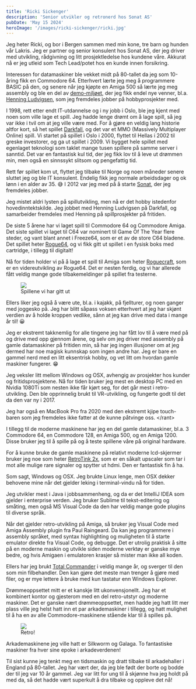 ```yaml
---
title: 'Ricki Sickenger'
description: 'Senior utvikler og retronerd hos Sonat AS'
pubDate: 'May 15 2024'
heroImage: '/images/ricki-sickenger/ricki.jpg'
---
```









<Question1/>

Jeg heter Ricki, og bor i Bergen sammen med min kone, tre barn og hunden vår Lakris. Jeg er partner og senior konsulent hos Sonat AS, der jeg driver med utvikling, rådgivning og litt prosjektledelse hos kundene våre. Akkurat nå er jeg utleid som Tech Lead/potet hos en kunde innen forsikring.

Interessen for datamaskiner ble vekket midt på 80-tallet da jeg som 10-åring fikk en Commodore 64. Etterhvert lærte jeg meg å programmere BASIC på den, og senere når jeg kjøpte en Amiga 500 så lærte jeg meg assembly og ble en del av [demo-miljøet](http://www.amigaforever.com/demoscene/), der jeg fikk endel nye venner, bl.a. [Henning Ludvigsen](https://www.henningludvigsen.com/), som jeg fremdeles jobber på hobbyprosjekter med.

I 1998, rett etter endt IT-utdannelse og i ny jobb i Oslo, ble jeg kjent med noen som ville lage et spill. Jeg hadde lenge drømt om å lage spill, så jeg var ikke i tvil om at jeg ville være med. For å gjøre en veldig lang historie altfor kort, så het spillet [Darkfall](https://www.sickenger.com/articles/the_making_of_darkfall/), og det var et MMO (Massively Multiplayer Online) spill. Vi startet på spillet i Oslo i 2000, flyttet til Hellas i 2002 til greske investorer, og ga ut spillet i 2009. Vi bygget hele spillet med egenlaget teknologi som taklet mange tusen spillere på samme server i sanntid. Det var en fantastisk kul tid, der jeg fikk lov til å leve ut drømmen min, men også en sinnssykt slitsom og pengefattig tid.

Rett før spillet kom ut, flyttet jeg tilbake til Norge og noen måneder senere sluttet jeg og ble IT konsulent. Endelig fikk jeg normale arbeidsdager og ok lønn i en alder av 35. 😅 I 2012 var jeg med på å starte [Sonat](https://sonat.no/), der jeg fremdeles jobber.

Jeg mistet aldri lysten på spillutvikling, men nå er det hobby istedenfor hovedinntektskilde. Jeg jobbet med Henning Ludvigsen på Darkfall, og samarbeider fremdeles med Henning på spillprosjekter på fritiden.

De siste 5 årene har vi laget spill til Commodore 64 og Commodore Amiga. Det siste spillet vi laget til C64 var nominert til Game Of The Year flere steder, og vant blant annet i Freeze64, som er et av de store C64 bladene. Det spillet heter [Rogue64](https://www.badgerpunch.com/title/rogue64/), og vi fikk gitt ut spillet i en fysisk boks med cartridge, i tillegg til digitalt!

Nå for tiden holder vi på å lage et spill til Amiga som heter [Roguecraft](https://www.badgerpunch.com/title/roguecraft/), som er en videreutvikling av Rogue64. Det er nesten ferdig, og vi har allerede fått veldig mange gode tilbakemeldinger på spillet fra testerne.

<figure>
    <img src='/images/ricki-sickenger/spillene.jpg'/>
    <figcaption>
        Spillene vi har gitt ut
    </figcaption>
</figure>

Ellers liker jeg også å være ute, bl.a. i kajakk, på fjellturer, og noen ganger med joggesko på. Jeg har blitt såpass voksen etterhvert at jeg har skjønt verdien av å holde kroppen vedlike, sånn at jeg kan drive med data i mange år til! 😀

Jeg er ekstremt takknemlig for alle tingene jeg har fått lov til å være med på og drive med opp gjennom årene, og selv om jeg driver med assembly på gamle datamaskiner på fritiden min, så har jeg ingen illusjoner om at jeg dermed har noe magisk kunnskap som ingen andre har. Jeg er bare en gammel nerd med en litt eksentrisk hobby, og vet litt om hvordan gamle maskiner fungerer. 😁


<Question2/>

Jeg veksler litt mellom Windows og OSX, avhengig av prosjekter hos kunder og fritidsprosjektene. Nå for tiden bruker jeg mest en desktop PC med en Nvidia 1080Ti som nesten ikke får kjørt seg, for det går mest i retro-utvikling. Den ble opprinnelig brukt til VR-utvikling, og fungerte godt til det da den var ny i 2017.

Jeg har også en MacBook Pro fra 2020 med den ekstremt kjipe touch-baren som jeg fremdeles ikke fatter at de kunne påtvinge oss. &lt;/rant>

I tillegg til de moderne maskinene har jeg en del gamle datamaskiner, bl.a. 3 Commodore 64, en Commodore 128, en Amiga 500, og en Amiga 1200. Disse bruker jeg til å spille på og å teste spillene våre på original hardware.

For å kunne bruke de gamle maskinene på relativt moderne lcd-skjermer bruker jeg noe som heter [RetroTink 2x](https://www.retrotink.com/product-page/retrotink-2x-pro), som er en såkalt upscaler som tar i mot alle mulige rare signaler og spytter ut hdmi. Den er fantastisk fin å ha.


<Question3/>

Som sagt, Windows og OSX. Jeg brukte Linux lenge, men OSX dekker behovene mine når det gjelder leking i terminal-vindu nå for tiden.

Jeg utvikler mest i Java i jobbsammenheng, og da er det IntelliJ IDEA som gjelder i enterprise verden. Jeg bruker Sublime til tekst-editering og småting, men også MS Visual Code da den har veldig mange gode plugins til diverse språk.

Når det gjelder retro-utvikling på Amiga, så bruker jeg Visual Code med Amiga Assembly plugin fra Paul Raingeard. Da kan jeg programmere i assembly språket, med syntax highlighting og muligheten til å starte emulator direkte fra Visual Code, og debugge. Det er utrolig praktisk å sitte på en moderne maskin og utvikle siden moderne verktøy er ganske mye bedre, og hvis Amigaen i emulatoren krasjer så mister man ikke all koden.

Ellers har jeg brukt [Total Commander](https://www.ghisler.com/) i veldig mange år, og sverger til den som min filbehandler. Den kan gjøre det meste man trenger å gjøre med filer, og er mye lettere å bruke med kun tastatur enn Windows Explorer.


<Question4/>

Drømmeoppsettet mitt er et kanskje litt ukonvensjonellt. Jeg har et kombinert kontor og gjesterom med en del retro-utstyr og moderne maskiner. Det er ganske nært drømmeoppsettet, men hadde jeg hatt litt mer plass ville jeg helst hatt inn et par arkademaskiner i tillegg, og hatt mulighet til å ha en av alle Commodore-maskinene stående klar til å spilles på.

<figure>
    <img src='/images/ricki-sickenger/museum.jpg'/>
    <figcaption>
        Retro!
    </figcaption>
</figure>

Arkademaskinene jeg ville hatt er Silkworm og Galaga. To fantastiske maskiner fra hver sine epoke i arkadeverdenen!

Til sist kunne jeg tenkt meg en tidsmaskin og dratt tilbake til arkadehaller i England på 80-tallet. Jeg har vært der, da jeg ble født der borte og bodde der til jeg var 10 år gammel. Jeg var litt for ung til å skjønne hva jeg holdt på med da, så det hadde vært superkult å dra tilbake og oppleve det nå!